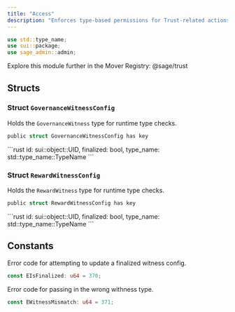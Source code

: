 ```yaml
---
title: "Access"
description: "Enforces type-based permissions for Trust-related actions."
---
```


```rust
use std::type_name;
use sui::package;
use sage_admin::admin;
```

<Tip>
  Explore this module further in the Mover Registry: @sage/trust
</Tip>

## Structs

### Struct `GovernanceWitnessConfig`

Holds the `GovernanceWitness` type for runtime type checks.

```rust
public struct GovernanceWitnessConfig has key
```

<Expandable title="Fields">
  ```rust
    id: sui::object::UID,
    finalized: bool,
    type_name: std::type_name::TypeName
  ```
</Expandable>

### Struct `RewardWitnessConfig`

Holds the `RewardWitness` type for runtime type checks.

```rust
public struct RewardWitnessConfig has key
```

<Expandable title="Fields">
  ```rust
    id: sui::object::UID,
    finalized: bool,
    type_name: std::type_name::TypeName
  ```
</Expandable>

## Constants

Error code for attempting to update a finalized witness config.

```rust
const EIsFinalized: u64 = 370;
```

Error code for passing in the wrong withness type.

```rust
const EWitnessMismatch: u64 = 371;
```